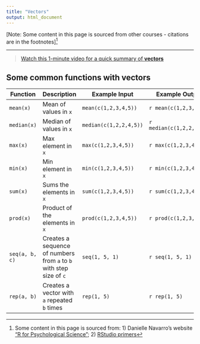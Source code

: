 ```yaml
---
title: "Vectors"
output: html_document
---
```


<!-- ```{r settings, echo=FALSE, message=FALSE, warning=FALSE}
rm(list=objects()) # start with a clean workspace
source("knitr_settings.R")
``` -->

[Note: Some content in this page is sourced from other courses - citations are in the footnotes]^[Some content in this page is sourced from: 1) Danielle Navarro's website ["R for Psychological Science"](https://psyr.org/index.html); 2) [RStudio primers](https://rstudio.cloud/learn/primers/1.2)]

---

> [Watch this 1-minute video for a quick summary of **vectors**](https://vimeo.com/220490316){target="_blank"}



## Some common functions with vectors

Function   | Description  | Example Input | Example Output
---------- | ----------------------------|---------------|----------------
`mean(x)`     | Mean of values in `x` | `mean(c(1,2,3,4,5))` | ``r mean(c(1,2,3,4,5))``
`median(x)`   | Median of values in `x` | `median(c(1,2,2,4,5))` | ``r median(c(1,2,2,4,5))``
`max(x)`      | Max element in `x` | `max(c(1,2,3,4,5))` | ``r max(c(1,2,3,4,5))``
`min(x)`      | Min element in `x` | `min(c(1,2,3,4,5))` | ``r min(c(1,2,3,4,5))``
`sum(x)`      | Sums the elements in `x` | `sum(c(1,2,3,4,5))` | ``r sum(c(1,2,3,4,5))``
`prod(x)`     | Product of the elements in `x` | `prod(c(1,2,3,4,5))` | ``r prod(c(1,2,3,4,5))``
`seq(a, b, c)` | Creates a sequence of numbers from `a` to `b` with step size of `c` | `seq(1, 5, 1)` | ``r seq(1, 5, 1)``
`rep(a, b)`    | Creates a vector with `a` repeated `b` times | `rep(1, 5)` | ``r rep(1, 5)``


<!--







When I introduced [variables](./variables.html) earlier, I showed you how we can use them to store a single number. In this section, we’ll extend this idea and look at how to store multiple numbers within the one variable. In R the name for a variable that can store multiple values is a **vector**. So let’s create one.

## Character vectors

Let's return to the example we were working with in the previous section on variables. We're designing a survey, and we want to keep track of the responses that a participant has given. This time, let's imagine that we've finished running the survey and we're examining the data. Suppose we've administered the [Depression, Anxiety and Stress Scale](http://www2.psy.unsw.edu.au/dass/) (DASS) and as a consequence every participant has scores for on the *depression*, *anxiety* and *stress* scales provided by the DASS. One thing we might want to do is create a single variable called `scale_name` that identifies the three scales. The simplest way to do this in R is to use the *combine* function, `c`.^[Notice that I didn’t specify any argument names here. The `c` function is one of those cases where we don’t use names. We just type all the numbers, and R just dumps them all in a single variable.] To do so, all we have to do is type the values we want to store in a comma separated list, like this

```r
scale_name <- c("depression","anxpiety","stress")
scale_name
```

To use the correct terminology here, we have a single variable here called `scale_name`: this variable is a **vector** that has three **elements**.
Because the vector contains text, it is a character vector. You can use the `length` function to check the length, and the `class` function to check what kind of vector it is:

```r
length(scale_name)
class(scale_name)
```


## Numeric vectors


As you might expect, we can define numeric or logical variables in the same way. For instance, we could define the raw scores on the three DASS scales like so:

```r
raw_score <- c(12, 3, 8)
raw_score
```

We'll talk about logical vectors in a moment.

## Extracting an element

If I want to extract the first element from the vector, all I have to do is refer to the relevant numerical index, using square brackets to do so. For example, to get the first element of `scale_name` I would type this
```r
scale_name[1]
```
The second element of the vector is
```r
scale_name[2]
```
You get the idea.^[Note that the square brackets here are used to index the elements of the vector, and that this is the same notation that we see in the R output. That's not accidental: when R prints `[1] "depression"` to the screen what it's saying is that `"depression"` is the first element of the output. When the output is long enough, you'll often see other numbers at the start of each line of the output.]



## Extracting multiple elements

There are a few ways to extract multiple elements of a vector. The first way is to specify a vector that contains the indices of the variables that you want to keep. To extract the first two scale names:
```r
scale_name[c(1,2)]
```
Alternatively, R provides a convenient shorthand notation in which `1:2` is a vector containing the nubmers from 1 to 2, and similarly `1:10` is a vector containing the numbers from 1 to 10. So this is also the same:
```r
scale_name[1:2]
```

Notice that order matters here. So if I do this

```r
scale_name[c(2,1)]
```

I get the same numbers, but in the reverse order.

## Removing elements

Finally, when working with vectors, R allows us to use negative numbers to indicate which elements to remove. So this is yet another way of doing the same thing:
```r
scale_name[-3]
```

Notice that done of this has changed the original variable. The `scale_name` itself has remained completely untouched.

```r
scale_name
```


## Editing vectors

Sometimes you’ll want to change the values stored in a vector. Imagine my surprise when a student points out that `"anxpiety"` is not in fact a real thing. I should probably fix that `r emo::ji("flushed_face")`. One possibility would be to assign the whole vector again from the beginning, using `c`. But that’s a lot of typing. Also, it’s a little wasteful: why should R have to redefine the names for all three scales, when only the second one is wrong? Fortunately, we can tell R to change only the second element, using this trick:

```r
scale_name[2] <- "anxiety"
scale_name
```

That's better.

Another way to edit variables in is to use the `edit` function. I won't go into that here, but if you're curious, try typing a command like this:

```r
edit(scale_name)
```

## Naming elements

One very handy thing in R is that it lets you assign meaningul *names* to the different elements in a vector. For example, the `raw_scores` vector that we introduced earlier contains the actual data from a study but when you print it out on its own

```r
raw_score
```

its not obvious what each of the scores corresponds to. There are several different ways of making this a little more meaningful (and we'll talk about them later) but for now I want to show one simple trick. Ideally, what we'd like to do is have R remember that the first element of the `raw_score` is the "depression" score, the second is "anxiety" and the third is "stress". We can do that like this:

```r
names(raw_score) <- scale_name
```

This is a bit of an unusual looking assignment statement. Usually, whenever we use `<-` the thing on the left hand side is the variable itself (i.e., `raw_score`) but this time around the left hand side refers to the names. To see what this command has done, let's get R to print out the `raw_score` variable now:

```r
raw_score
```

That's a little nicer. Element names don't just look nice, they're functional too. You can refer to the elements of a vector using their names, like so:

```r
raw_score["anxiety"]
```

## Vector operations

One really nice thing about vectors is that a lot of R functions and operators will work on the whole vector at once. For instance, suppose I want to normalise the raw scores from the DASS. Each scale of the DASS is constructed from 14 questions that are rated on a 0-3 scale, so the minimum possible score is 0 and the maximum is 42. Suppose I wanted to rescale the raw scores to lie on a scale from 0 to 1. I can create the `scaled_score` variable like this:

```r
scaled_score <- raw_score / 42
scaled_score
```

In other words, when you divide a vector by a single number, all elements in the vector get divided. The same is true for addition, subtraction, multiplicattion and taking powers. So that’s neat.

Suppose it later turned out that I'd made a mistake. I hadn't in fact administered the complete DASS, only the first page. As noted in the DASS website, it's possible to fix this mistake (sort of). First, I have to recognise that my scores are actually out of 21 not 42, so the calculation I should have done is this:

```r
scaled_score <- raw_score / 21
scaled_score
```

Then, it turns out that page 1 of the full DASS is *almost* the same as the short form of the DASS, but there's a [correction factor](http://www2.psy.unsw.edu.au/dass/DASSFAQ.htm#_28.__I_accidentally_administered_th) you have to apply. The depression score needs to be multiplied by 1.04645, the anxiety score by 1.02284, and stress by 0.98617

```r
correction_factor <- c(1.04645, 1.02284, 0.98617)
corrected_score <- scaled_score * correction_factor
corrected_score
```

What this has done is multiply the first element of `scaled_score` by the first element of `correction_factor`, multiply the second element of `scaled_score` by the second element of `correction_factor`, and so on.

I’ll talk more about calculations involving vectors later, because they come up a lot. In particular R has a thing called the *recycling rule* that is worth knowing about.^[The recycling rule: if two vectors are of unequal length, the values of shorter one will be "recycled". To get a feel for how this works, try setting `x <- c(1,1,1,1,1)` and `y <- c(2,7)` and then getting R to evaluate `x + y`] But that’s enough detail for now.

## Logical vectors

I mentioned earlier that we can define vectors of logical values in the same way that we can store vectors of numbers and vectors of text, again using the `c` function to combine multiple values. Logical vectors can be useful as data in their own right, but the thing that they're expecially useful for is extracting elements of another vector, which is referred to as *logical indexing*.

Here's a simple example. Suppose I decide that the stress scale is not very useful for my study, and I only want to keep the first two elements, depression and anxiety. One way to do this is to define a logical vector that indicates which values to `keep`:

```r
keep <- c(TRUE, TRUE, FALSE)
keep
```

In this instance the `keep` vector indicates that it is `TRUE` that I want to retain the first two elements, and `FALSE` that I want to keep the third. So if I type this

```r
corrected_score[keep]
```

R prints out the corrected scores for the two variables only. As usual, note that this hasn't changed the original variable. If I print out the original vector...

```r
corrected_score
```

... all three values are still there. If I *do* want to create a new variable, I need to explicitly assign the results of my previous command to a variable.

Let's suppose that I want to call the new variable `short_score`, indicating that I've only retained some of the scales. Here's how I do that:

```r
short_score <- corrected_score[keep]
short_score
```

## Comment

At this point, I hope you can see why logical indexing is such a useful thing. It’s a very basic, yet very powerful way to manipulate data. For intance, I might want to extract the scores of the adult participants in a study, which would probably involve a command like `scores[age > 18]`. The operation `age > 18` would return a vector of `TRUE` and `FALSE` values, and so the the full command `scores[age > 18]` would return only the `scores` for participants with `age > 18`. It does take practice to become completely comfortable using logical indexing, so it’s a good idea to play around with these sorts of commands. Practice makes perfect, and it’s only by practicing logical indexing that you’ll perfect the art of yelling frustrated insults at your computer.

## Exercises

- Use the combine function `c` to create a numeric vector called `age` that lists the ages of four people (e.g., 19, 34, 7 and 67)
- Use the square brackets `[]` to print out the `age` of the second person.
- Use the square brackets `[]` to print out the `age` of the second person and third persons
- Use the combine function `c` to create a character vector called `gender` that lists the gender of those four people
- Create a logical vector `adult` that indicates whether each participant was 18 or older. Instead of using `c`, try using a logical operator like `>` or `>=` to automatically create `adult` from `age`
- Test your logical indexing skills. Print out the `gender` of all the `adult` participants.

The solutions for these exercises are [here](./scripts/solutions_vectors.R)

 -->
